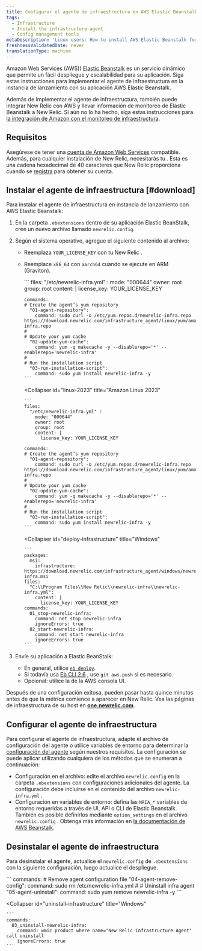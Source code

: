 ```yaml
---
title: Configurar el agente de infraestructura en AWS Elastic Beanstalk
tags:
  - Infrastructure
  - Install the infrastructure agent
  - Config management tools
metaDescription: 'Linux users: How to install AWS Elastic Beanstalk for New Relic''s infrastructure agent.'
freshnessValidatedDate: never
translationType: machine
---
```


Amazon Web Services (AWS)) [Elastic Beanstalk](https://aws.amazon.com/elasticbeanstalk) es un servicio dinámico que permite un fácil despliegue y escalabilidad para su aplicación. Siga estas instrucciones para implementar el agente de infraestructura en la instancia de lanzamiento con su aplicación AWS Elastic Beanstalk.

Además de implementar el agente de infraestructura, también puede integrar New Relic con AWS y llevar información de monitoreo de Elastic Beanstalk a New Relic. Si aún no lo ha hecho, siga estas instrucciones para [la integración de Amazon con el monitoreo de infraestructura](/docs/infrastructure/infrastructure-integrations/getting-started/connect-aws-integrations-infrastructure).

## Requisitos

Asegúrese de tener una [cuenta de Amazon Web Services](http://aws.amazon.com/elasticbeanstalk/) compatible. Además, para cualquier instalación de New Relic, necesitarás tu <InlinePopover type="licenseKey"/>. Esta es una cadena hexadecimal de 40 caracteres que New Relic proporciona cuando se [registra](http://newrelic.com/signup "El enlace se abre en una ventana nueva.") para obtener su cuenta.

## Instalar el agente de infraestructura [#download]

Para instalar el agente de infraestructura en instancia de lanzamiento con AWS Elastic Beanstalk:

1. En la carpeta `.ebextensions` dentro de su aplicación Elastic BeanStalk, cree un nuevo archivo llamado `newrelic.config`.

2. Según el sistema operativo, agregue el siguiente contenido al archivo:

   * Reemplaza `YOUR_LICENSE_KEY` con tu New Relic <InlinePopover type="licenseKey"/>.

   * Reemplace `x86_64` con `aarch64` cuando se ejecute en ARM (Graviton).

     <CollapserGroup>
       <Collapser
         id="linux-2"
         title="Amazon Linux 2"
       >
         ```
         files:
           "/etc/newrelic-infra.yml" :
             mode: "000644"
             owner: root
             group: root
             content: |
               license_key: YOUR_LICENSE_KEY

         commands:
         # Create the agent’s yum repository
           "01-agent-repository":
             command: sudo curl -o /etc/yum.repos.d/newrelic-infra.repo https://download.newrelic.com/infrastructure_agent/linux/yum/amazonlinux/2/x86_64/newrelic-infra.repo
         #
         # Update your yum cache
           "02-update-yum-cache":
             command: yum -q makecache -y --disablerepo='*' --enablerepo='newrelic-infra'
         #
         # Run the installation script
           "03-run-installation-script":
             command: sudo yum install newrelic-infra -y
         ```
       </Collapser>

       <Collapser
         id="linux-2023"
         title="Amazon Linux 2023"
       >
         ```
         files:
           "/etc/newrelic-infra.yml" :
             mode: "000644"
             owner: root
             group: root
             content: |
               license_key: YOUR_LICENSE_KEY

         commands:
         # Create the agent’s yum repository
           "01-agent-repository":
             command: sudo curl -o /etc/yum.repos.d/newrelic-infra.repo https://download.newrelic.com/infrastructure_agent/linux/yum/amazonlinux/2023/x86_64/newrelic-infra.repo
         #
         # Update your yum cache
           "02-update-yum-cache":
             command: yum -q makecache -y --disablerepo='*' --enablerepo='newrelic-infra'
         #
         # Run the installation script
           "03-run-installation-script":
             command: sudo yum install newrelic-infra -y
         ```
       </Collapser>

       <Collapser
         id="deploy-infrastructure"
         title="Windows"
       >
         ```
         packages:
           msi:
             infrastructure: https://download.newrelic.com/infrastructure_agent/windows/newrelic-infra.msi
         files:
           "C:\\Program Files\\New Relic\\newrelic-infra\\newrelic-infra.yml":
             content: |
               license_key: YOUR_LICENSE_KEY
         commands:
           01_stop-newrelic-infra:
             command: net stop newrelic-infra
             ignoreErrors: true
           02_start-newrelic-infra:
             command: net start newrelic-infra
             ignoreErrors: true
         ```
       </Collapser>
     </CollapserGroup>

3. Envíe su aplicación a Elastic BeanStalk:

   * En general, utilice [`eb deploy`](http://docs.aws.amazon.com/elasticbeanstalk/latest/dg/eb3-deploy.html).
   * Si todavía usa [Eb CLI 2.6](http://docs.aws.amazon.com/elasticbeanstalk/latest/dg/eb-cli.html) , use `git aws.push` si es necesario.
   * Opcional: utilice la de la AWS consola UI.

Después de una configuración exitosa, pueden pasar hasta quince minutos antes de que la métrica comience a aparecer en New Relic. Vea las páginas de infraestructura de su host en <DNT>**[one.newrelic.com](https://one.newrelic.com/all-capabilities)**</DNT>.

## Configurar el agente de infraestructura

Para configurar el agente de infraestructura, adapte el archivo de configuración del agente o utilice variables de entorno para determinar la [configuración del agente](/docs/infrastructure/install-infrastructure-agent/configuration/infrastructure-agent-configuration-settings/) según nuestros requisitos. La configuración se puede aplicar utilizando cualquiera de los métodos que se enumeran a continuación:

* Configuración en el archivo: edite el archivo `newrelic.config` en la carpeta `.ebextensions` con configuraciones adicionales del agente. La configuración debe incluirse en el contenido del archivo `newrelic-infra.yml` .
* Configuración en variables de entorno: defina las `NRIA_*` variables de entorno requeridas a través de UI, API o CLI de Elastic Beanstalk. También es posible definirlos mediante `option_settings` en el archivo `newrelic.config` . Obtenga más información en [la documentación de AWS Beanstalk](https://docs.aws.amazon.com/elasticbeanstalk/latest/dg/environments-cfg-softwaresettings.html).

## Desinstalar el agente de infraestructura

Para desinstalar el agente, actualice el `newrelic.config` de `.ebextensions` con la siguiente configuración, luego actualice el despliegue.

<CollapserGroup>
  <Collapser
    id="uninstall-agent-linux-ami"
    title="Amazon Linux"
  >
    ```
    commands:
    	# Remove agent configuration file
    	  "04-agent-remove-config":
    	    command: sudo rm /etc/newrelic-infra.yml
    	#
    	# Uninstall infra agent
    	  "05-agent-uninstall":
    	    command: sudo yum remove newrelic-infra -y
    ```
  </Collapser>

  <Collapser
    id="uninstall-infrastructure"
    title="Windows"
  >
    ```
    commands:
      03_uninstall-newrelic-infra:
        command: wmic product where name="New Relic Infrastructure Agent" call uninstall
        ignoreErrors: true
    ```
  </Collapser>
</CollapserGroup>
